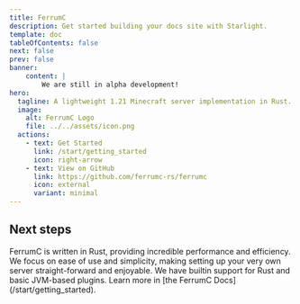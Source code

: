 ```yaml
---
title: FerrumC
description: Get started building your docs site with Starlight.
template: doc
tableOfContents: false
next: false
prev: false
banner:
    content: |
        We are still in alpha development!
hero:
  tagline: A lightweight 1.21 Minecraft server implementation in Rust.
  image:
    alt: FerrumC Logo
    file: ../../assets/icon.png
  actions:
    - text: Get Started
      link: /start/getting_started
      icon: right-arrow
    - text: View on GitHub
      link: https://github.com/ferrumc-rs/ferrumc
      icon: external
      variant: minimal
---
```



## Next steps

<CardGrid stagger>
	<Card title="Performant" icon="rocket">
        FerrumC is written in Rust, providing incredible performance and efficiency.
    </Card>
	<Card title="Ease of Use" icon="laptop">
		We focus on ease of use and simplicity, making setting up your very own server straight-forward and enjoyable.
	</Card>
	<Card title="Plugins" icon="setting">
        We have builtin support for Rust and basic JVM-based plugins.
    </Card>
	<Card title="Read the docs" icon="open-book">
		Learn more in [the FerrumC Docs](/start/getting_started).
	</Card>
</CardGrid>
